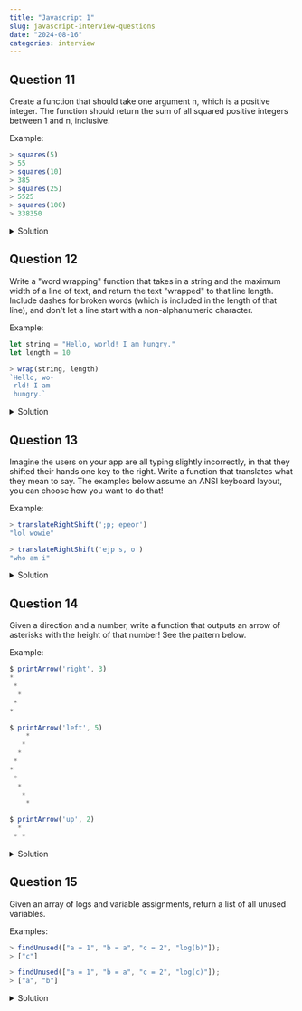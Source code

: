 ```yaml
---
title: "Javascript 1"
slug: javascript-interview-questions
date: "2024-08-16"
categories: interview
---
```


## Question 11

Create a function that should take one argument n, which is a positive integer. The function should return the sum of all squared positive integers between 1 and n, inclusive.


Example:

```js
> squares(5)
> 55
> squares(10)
> 385
> squares(25)
> 5525
> squares(100)
> 338350
```


<details>
<summary>Solution</summary>

### Attempt 1

```js
function squares(num) {
  let sum = 0
  for(let i=1;i <= num; i++) {
    sum = sum + i * i
  }
  return sum
}
```

### Attempt 2

```js
function squares(n) {
  return Array.from({length: n}, (_, i) => i + 1).reduce((acc, num) => acc + num * num, 0)
}
```
</details>

## Question 12

Write a "word wrapping" function that takes in a string and the maximum width of a line of text, and return the text "wrapped" to that line length. Include dashes for broken words (which is included in the length of that line), and don't let a line start with a non-alphanumeric character.

Example:

```js
let string = "Hello, world! I am hungry."
let length = 10

> wrap(string, length)
`Hello, wo-
 rld! I am
 hungry.`

 ```

<details>
<summary>Solution</summary>

### Attempt 1

```js
function wrap(string, length) {
  let text = ""
  let cursor = 0
  while(cursor < string.length) {
    if(cursor + 10 < string.length) text = text + ${string.slice(cursor, cursor+ 9)}-\n
    else text = text + string.slice(cursor, cursor+ 9)
    cursor = cursor + 10
  }
  return text
}
```

#### Problems:

- It always adds a hyphen before the newline character, even if the break happens at a space or a punctuation mark, which is not ideal.
- It doesn't handle breaking words correctly to avoid lines starting with non-alphanumeric characters.
- It hardcodes the line length to 10 instead of using the length parameter.

</details>

## Question 13

Imagine the users on your app are all typing slightly incorrectly, in that they shifted their hands one key to the right. Write a function that translates what they mean to say. The examples below assume an ANSI keyboard layout, you can choose how you want to do that!

Example:

```js
> translateRightShift(';p; epeor')
"lol wowie"

> translateRightShift('ejp s, o')
"who am i"
```

<details>
<summary>Solution</summary>

```js
function translateRightShift(str) {
  const keyboard = "1234567890-=qwertyuiop[]\\asdfghjkl;'zxcvbnm,./".split('')
  return str.toLowercase().split('').map(char => char === ' ' ? char : keyboard[keyboard.indexOf(char) - 1]).join('')
}
```

**Handling Edge Cases**:

- The current implementation works well for most cases but might fail for characters at the very start of the keyboard string (e.g., 1 or q), as keyboard.indexOf(char) - 1 would access an out-of-bounds index.
- To avoid this, you could add a condition to check if keyboard.indexOf(char) - 1 is less than 0 and handle it appropriately.

**Uppercase Letters**:

- The function currently doesn’t handle uppercase letters. To support them, you could either extend the keyboard string with uppercase characters or convert the input string to lowercase before processing.

</details>

## Question 14

Given a direction and a number, write a function that outputs an arrow of asterisks with the height of that number! See the pattern below.

Example:
```js
$ printArrow('right', 3)
*
 *
  *
 *
*

$ printArrow('left', 5)
    *
   *
  *
 *
*
 *
  *
   *
    *

$ printArrow('up', 2)
  *
 * *
```
<details>
<summary>Solution</summary>

```js

function printArrow(direction, len) {
  let arrow = ''
  let num = len - 1
  if(direction === "right") {
      for(let i=0; i<num; i++) {
          for(let j=0; j<i;j++) {
            arrow = arrow + ' '
          }
         arrow = arrow + '*\n'
      }
      for(let i=num; i>=0; i--) {
          for(let j=0; j<i;j++) {
            arrow = arrow + ' '
          }
         arrow = arrow + '*\n'
      }
  }
  if(direction === "left") {
      for(let i=num; i>0; i--) {
          for(let j=0; j<i;j++) {
            arrow = arrow + ' '
          }
         arrow = arrow + '*\n'
      }
      for(let i=0; i<=num; i++) {
          for(let j=0; j<i;j++) {
            arrow = arrow + ' '
          }
         arrow = arrow + '*\n'
      }
  }
  if(direction === "top") {
      for(let i=num; i>0; i--) {
         arrow = arrow + ' '.repeat(i)
         arrow = arrow + '*'
         
      }
    arrow = arrow + '\n'
  }
  return arrow
}
```
</details>

## Question 15

Given an array of logs and variable assignments, return a list of all unused variables.


Examples:
```js
> findUnused(["a = 1", "b = a", "c = 2", "log(b)"]);
> ["c"]

> findUnused(["a = 1", "b = a", "c = 2", "log(c)"]);
> ["a", "b"]
```

<details>
<summary>Solution</summary>

### Attempt 1
```js
 function findUnused(data) {
   let stack = {}
   for (const item of data) {
     if(item.includes('=')) {
       const values = item.split('=')
       const variable = values[0].trim()
       const value = values[1].trim()
       if(!parseInt(value)) {
         if(Object.keys(stack).includes(variable)) {
           stack[variable]['ref'] = value
         } else {
           stack = {
             ...stack,
             [variable]: {
               'ref': value
             }
           }
         }
       } else {
         stack[variable] = value
       }
       
     } else  if(item.includes('log')) {
        let refKey = item.slice(4, -1)
        while(refKey) {
          newRefKey = stack[refKey]?.ref
          delete stack[refKey]
          refKey = newRefKey
        }
      }
   } 
   return Object.keys(stack)
 }
 ```

#### Improvements

- Use of Destructuring: Utilize destructuring to make the code cleaner when splitting the string by =.
- Simplified Conditionals: Simplify the logic for updating the stack by directly assigning values and avoiding unnecessary checks.
- Avoid Repeated Lookups: Remove the need for repeatedly checking the existence of a variable in the stack.
- Consistent Variable Naming: Use meaningful and consistent variable names to make the code easier to follow.
- Remove Redundant Code: Simplify the logic to remove unnecessary checks or operations.

```js
function findUnused(data) {
  const stack = {};

  for (const item of data) {
    if (item.includes('=')) {
      const [variable, value] = item.split('=').map(s => s.trim());

      if (isNaN(value)) {
        // Value is a reference, not a number
        stack[variable] = { ref: value };
      } else {
        // Value is a number
        stack[variable] = value;
      }
    } else if (item.includes('log')) {
      let refKey = item.slice(4, -1);
      // Follow the reference chain and remove used variables
      while (refKey && stack[refKey]) {
        const newRefKey = stack[refKey].ref;
        delete stack[refKey];
        refKey = newRefKey;
      }
    }
  }

  return Object.keys(stack);
}
```
</details>
